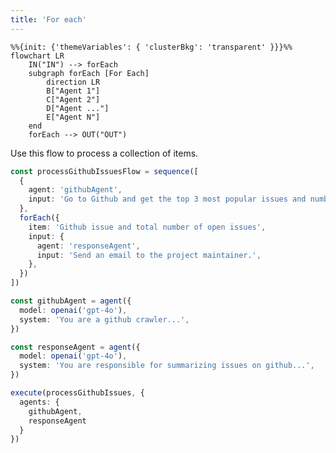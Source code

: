 ```yaml
---
title: 'For each'
---
```


```mermaid
%%{init: {'themeVariables': { 'clusterBkg': 'transparent' }}}%%
flowchart LR
    IN("IN") --> forEach
    subgraph forEach [For Each]
        direction LR
        B["Agent 1"]
        C["Agent 2"]
        D["Agent ..."]
        E["Agent N"]
    end
    forEach --> OUT("OUT")
```

Use this flow to process a collection of items.

<CodeGroup>

```ts flow.ts
const processGithubIssuesFlow = sequence([
  {
    agent: 'githubAgent',
    input: 'Go to Github and get the top 3 most popular issues and number of open issues.',
  },
  forEach({
    item: 'Github issue and total number of open issues',
    input: {
      agent: 'responseAgent',
      input: 'Send an email to the project maintainer.',
    },
  })
])
```

```ts agents.ts
const githubAgent = agent({
  model: openai('gpt-4o'),
  system: 'You are a github crawler...',
})

const responseAgent = agent({
  model: openai('gpt-4o'),
  system: 'You are responsible for summarizing issues on github...',
})
```

```ts main.ts
execute(processGithubIssues, {
  agents: {
    githubAgent,
    responseAgent
  }
})
```

</CodeGroup>
